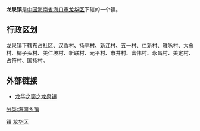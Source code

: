 {{Infobox Settlement
| name = 龙泉镇
| image_skyline = File:Longquan (formerly Shiziluzhen) - 02.JPG
| imagesize = 
| image_caption = 集市
| image_flag = 
| image_shield = 
| pushpin_map = 
| pushpin_label_position = bottom
| subdivision_type = 国家
| subdivision_name = {{CHN}}
| subdivision_type1 = [[中华人民共和国行政区划|省]]
| subdivision_name1 = [[海南省|海南省]]
| subdivision_type2 = [[海南省行政区划|市]]
| subdivision_name2 =  [[海口市|海口市]]
| subdivision_type3 = [[海口市行政区划|区]]
| subdivision_name3 = [[龙华区_(海口市)|龙华区]]
| elevation_m = 
| elevation_ft = 
| area_total_km2 = 73.4
| population_as_of = 
| population_total = 41000
| population_density_km2 = auto
| timezone = [[北京时间|北京时间]]
| utc_offset = +8
| timezone_DST = 
| utc_offset_DST = 
| latd = 
| latm = 
| lats = 
| latNS = 
| longd = 
| longm = 
| longs = 
| longEW = 
| postal_code_type = 邮政编码
| postal_code = 570105
| blank_name = 电话区号
| blank_info = 0898
| website = 
}}
'''龙泉镇'''是[[中国|中国]][[海南省|海南省]][[海口市|海口市]][[龙华区_(海口市)|龙华区]]下辖的一个镇。

==行政区划==
龙泉镇下辖东占社区、汉香村、扬亭村、新江村、五一村、仁新村、雅咏村、大叠村、椰子头村、美仁坡村、新联村、元平村、市井村、富伟村、永昌村、美定村、占符村、国扬村。

==外部链接==
*[http://www.xzqh.org/quhua/46hn/0106lh.htm 龙华之窗之龙泉镇] {{Wayback|url=http://www.xzqh.org/quhua/46hn/0106lh.htm |date=20160309184221 }}

{{海南小作品}}
{{龙华区行政区划}}
[[Category:海口市龙华区行政区划|镇]]
[[Category:海口建制镇|龙华区]]
[[分类:海南乡镇|分类:海南乡镇]]
